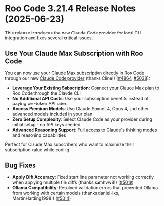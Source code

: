 # Roo Code 3.21.4 Release Notes (2025-06-23)

This release introduces the new Claude Code provider for local CLI integration and fixes several critical issues.

## Use Your Claude Max Subscription with Roo Code

You can now use your Claude Max subscription directly in Roo Code through our new [Claude Code provider](/providers/claude-code) (thanks Cline!) ([#4864](https://github.com/RooCodeInc/Roo-Code/pull/4864), [#5038](https://github.com/RooCodeInc/Roo-Code/pull/5038)):

- **Leverage Your Existing Subscription**: Connect your Claude Max plan to Roo Code through the Claude CLI
- **No Additional API Costs**: Use your subscription benefits instead of paying per-token API rates
- **Access Premium Models**: Use Claude Sonnet 4, Opus 4, and other advanced models included in your plan
- **Zero Setup Complexity**: Select Claude Code as your provider during initial setup - no API keys needed
- **Advanced Reasoning Support**: Full access to Claude's thinking modes and reasoning capabilities

Perfect for Claude Max subscribers who want to maximize their subscription value while coding.

## Bug Fixes

* **Apply Diff Accuracy**: Fixed start line parameter not working correctly when applying multiple file diffs (thanks samhvw8!) ([#5019](https://github.com/RooCodeInc/Roo-Code/pull/5019))
* **Ollama Compatibility**: Resolved validation errors that prevented Ollama from working with certain models (thanks daniel-lxs, MartinHarding1998!) ([#5014](https://github.com/RooCodeInc/Roo-Code/pull/5014))